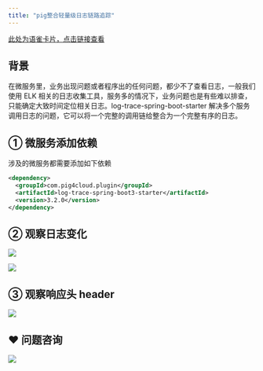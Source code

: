 ```yaml
---
title: "pig整合轻量级日志链路追踪"
---
```


[此处为语雀卡片，点击链接查看](https://www.yuque.com/docs/72887170#E1cM1)

## 背景
在微服务里，业务出现问题或者程序出的任何问题，都少不了查看日志，一般我们使用 ELK 相关的日志收集工具，服务多的情况下，业务问题也是有些难以排查，只能确定大致时间定位相关日志。log-trace-spring-boot-starter 解决多个服务调用日志的问题，它可以将一个完整的调用链给整合为一个完整有序的日志。



## ①  微服务添加依赖


<Warning>
涉及的微服务都需要添加如下依赖


</Warning>

```xml
<dependency>
  <groupId>com.pig4cloud.plugin</groupId>
  <artifactId>log-trace-spring-boot3-starter</artifactId>
  <version>3.2.0</version>
</dependency>
```

## ②  观察日志变化


![](https://cdn.nlark.com/yuque/0/2022/png/283679/1649579261443-c1d745c2-12cd-4898-a868-2683ce2d2bde.png)

![](https://cdn.nlark.com/yuque/0/2022/png/283679/1649579250280-144471a8-a648-46f8-9a38-bd1361363d4f.png)



## ③ 观察响应头 header 
![](https://cdn.nlark.com/yuque/0/2022/png/283679/1649657870210-c2dbc9a1-c464-4a65-918a-83b22f8ee899.png)



## ❤  问题咨询
![](https://cdn.nlark.com/yuque/0/2022/gif/283679/1662563973685-c22e9831-db66-42b5-973f-886d25d1e0e7.gif)

